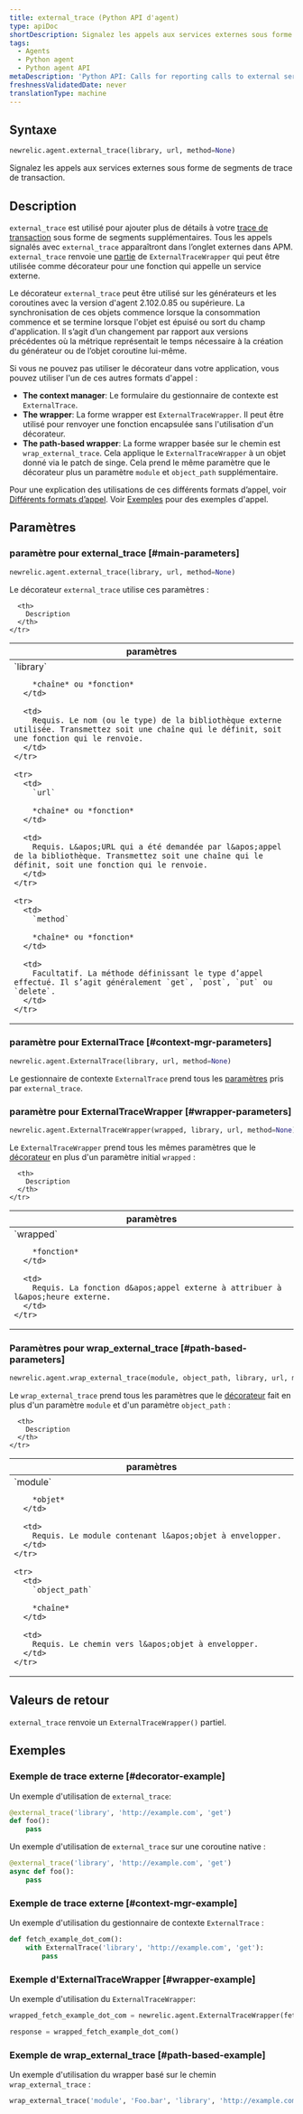 ```yaml
---
title: external_trace (Python API d'agent)
type: apiDoc
shortDescription: Signalez les appels aux services externes sous forme de segments de trace de transaction.
tags:
  - Agents
  - Python agent
  - Python agent API
metaDescription: 'Python API: Calls for reporting calls to external services as transaction trace segments.'
freshnessValidatedDate: never
translationType: machine
---
```


## Syntaxe

```py
newrelic.agent.external_trace(library, url, method=None)
```

Signalez les appels aux services externes sous forme de segments de trace de transaction.

## Description

`external_trace` est utilisé pour ajouter plus de détails à votre [trace de transaction](/docs/accounts-partnerships/education/getting-started-new-relic/glossary#transaction-trace) sous forme de segments supplémentaires. Tous les appels signalés avec `external_trace` apparaîtront dans l’onglet externes dans APM. `external_trace` renvoie une [partie](https://docs.python.org/3.12/library/functools.html#functools.partial) de `ExternalTraceWrapper` qui peut être utilisée comme décorateur pour une fonction qui appelle un service externe.

Le décorateur `external_trace` peut être utilisé sur les générateurs et les coroutines avec la version d&apos;agent 2.102.0.85 ou supérieure. La synchronisation de ces objets commence lorsque la consommation commence et se termine lorsque l&apos;objet est épuisé ou sort du champ d&apos;application. Il s’agit d’un changement par rapport aux versions précédentes où la métrique représentait le temps nécessaire à la création du générateur ou de l’objet coroutine lui-même.

Si vous ne pouvez pas utiliser le décorateur dans votre application, vous pouvez utiliser l&apos;un de ces autres formats d&apos;appel :

* <DNT>**The context manager**</DNT>: Le formulaire du gestionnaire de contexte est `ExternalTrace`.
* <DNT>**The wrapper**</DNT>: La forme wrapper est `ExternalTraceWrapper`. Il peut être utilisé pour renvoyer une fonction encapsulée sans l&apos;utilisation d&apos;un décorateur.
* <DNT>**The path-based wrapper**</DNT>: La forme wrapper basée sur le chemin est `wrap_external_trace`. Cela applique le `ExternalTraceWrapper` à un objet donné via le patch de singe. Cela prend le même paramètre que le décorateur plus un paramètre `module` et `object_path` supplémentaire.

Pour une explication des utilisations de ces différents formats d’appel, voir [Différents formats d’appel](/docs/python-agent-api-different-call-forms). Voir [Exemples](#examples) pour des exemples d&apos;appel.

## Paramètres

### paramètre pour external\_trace [#main-parameters]

```py
newrelic.agent.external_trace(library, url, method=None)
```

Le décorateur `external_trace` utilise ces paramètres :

<table>
  <thead>
    <tr>
      <th width="25%">
        paramètres
      </th>

      <th>
        Description
      </th>
    </tr>
  </thead>

  <tbody>
    <tr>
      <td>
        `library`

        *chaîne* ou *fonction*
      </td>

      <td>
        Requis. Le nom (ou le type) de la bibliothèque externe utilisée. Transmettez soit une chaîne qui le définit, soit une fonction qui le renvoie.
      </td>
    </tr>

    <tr>
      <td>
        `url`

        *chaîne* ou *fonction*
      </td>

      <td>
        Requis. L&apos;URL qui a été demandée par l&apos;appel de la bibliothèque. Transmettez soit une chaîne qui le définit, soit une fonction qui le renvoie.
      </td>
    </tr>

    <tr>
      <td>
        `method`

        *chaîne* ou *fonction*
      </td>

      <td>
        Facultatif. La méthode définissant le type d’appel effectué. Il s’agit généralement `get`, `post`, `put` ou `delete`.
      </td>
    </tr>
  </tbody>
</table>

### paramètre pour ExternalTrace [#context-mgr-parameters]

```py
newrelic.agent.ExternalTrace(library, url, method=None)
```

Le gestionnaire de contexte `ExternalTrace` prend tous les [paramètres](#main-parameters) pris par `external_trace`.

### paramètre pour ExternalTraceWrapper [#wrapper-parameters]

```py
newrelic.agent.ExternalTraceWrapper(wrapped, library, url, method=None)
```

Le `ExternalTraceWrapper` prend tous les mêmes paramètres que le [décorateur](#main-parameters) en plus d&apos;un paramètre initial `wrapped` :

<table>
  <thead>
    <tr>
      <th width="25%">
        paramètres
      </th>

      <th>
        Description
      </th>
    </tr>
  </thead>

  <tbody>
    <tr>
      <td>
        `wrapped`

        *fonction*
      </td>

      <td>
        Requis. La fonction d&apos;appel externe à attribuer à l&apos;heure externe.
      </td>
    </tr>
  </tbody>
</table>

### Paramètres pour wrap\_external\_trace [#path-based-parameters]

```py
newrelic.agent.wrap_external_trace(module, object_path, library, url, method=None)
```

Le `wrap_external_trace` prend tous les paramètres que le [décorateur](#main-parameters) fait en plus d&apos;un paramètre `module` et d&apos;un paramètre `object_path` :

<table>
  <thead>
    <tr>
      <th width="25%">
        paramètres
      </th>

      <th>
        Description
      </th>
    </tr>
  </thead>

  <tbody>
    <tr>
      <td>
        `module`

        *objet*
      </td>

      <td>
        Requis. Le module contenant l&apos;objet à envelopper.
      </td>
    </tr>

    <tr>
      <td>
        `object_path`

        *chaîne*
      </td>

      <td>
        Requis. Le chemin vers l&apos;objet à envelopper.
      </td>
    </tr>
  </tbody>
</table>

## Valeurs de retour

`external_trace` renvoie un `ExternalTraceWrapper()` partiel.

## Exemples

### Exemple de trace externe [#decorator-example]

Un exemple d&apos;utilisation de `external_trace`:

```py
@external_trace('library', 'http://example.com', 'get')
def foo():
    pass
```

Un exemple d&apos;utilisation de `external_trace` sur une coroutine native :

```py
@external_trace('library', 'http://example.com', 'get')
async def foo():
    pass
```

### Exemple de trace externe [#context-mgr-example]

Un exemple d&apos;utilisation du gestionnaire de contexte `ExternalTrace` :

```py
def fetch_example_dot_com():
    with ExternalTrace('library', 'http://example.com', 'get'):
        pass
```

### Exemple d&apos;ExternalTraceWrapper [#wrapper-example]

Un exemple d&apos;utilisation du `ExternalTraceWrapper`:

```py
wrapped_fetch_example_dot_com = newrelic.agent.ExternalTraceWrapper(fetch_example_dot_com, 'library', 'http://example.com', 'get')

response = wrapped_fetch_example_dot_com()
```

### Exemple de wrap\_external\_trace [#path-based-example]

Un exemple d&apos;utilisation du wrapper basé sur le chemin `wrap_external_trace` :

```py
wrap_external_trace('module', 'Foo.bar', 'library', 'http://example.com', 'get')
```